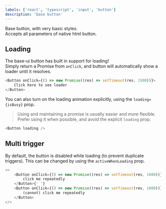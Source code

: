 ```yaml
---
labels: ['react', 'typescript', 'input', 'button']
description: 'base button'
---
```



Base button, with very basic styles.  
Accepts all parameters of native html button.

## Loading

The base-ui button has built in support for loading!  
Simply return a Promise from `onClick`, and button will automatically show a loader until it resolves.

```js live=true
<Button onClick={() => new Promise((res) => setTimeout(res, 1500))}>
	Click here to see loader
</Button>
```

You can also turn on the loading animation explicitly, using the `loading={isBusy}` prop.

> Using and maintaining a promise is usually easier and more flexible.  
> Prefer using it when possible, and avoid the explicit `loading` prop.

```js live=true
<Button loading />
```

## Multi trigger

By default, the button is disabled while loading (to prevent duplicate triggers). This can be changed by using the `activeWhenLoading` prop.

```js live=true
<>
	<Button onClick={() => new Promise((res) => setTimeout(res, 1000))} activeWhenLoading>
		click me repeatedly
	</Button>{' '}
	<Button onClick={() => new Promise((res) => setTimeout(res, 1000))}>
		(cannot) click me repeatedly
	</Button>
</>
```
